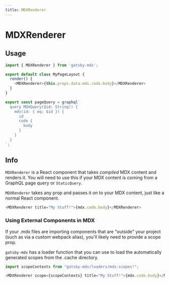 ```yaml
---
title: MDXRenderer
---
```


# MDXRenderer

## Usage

```js
import { MDXRenderer } from 'gatsby-mdx';

export default class MyPageLayout {
  render() {
    <MDXRenderer>{this.props.data.mdx.code.body}</MDXRenderer>
  }
}

export const pageQuery = graphql`
  query MDXQuery($id: String!) {
    mdx(id: { eq: $id }) {
      id
      code {
        body
      }
    }
  }
`;
```

## Info

`MDXRenderer` is a React component that takes *compiled* MDX content and
renders it. You will need to use this if your MDX content is coming
from a GraphQL page query or `StaticQuery`.

`MDXRenderer` takes any prop and passes it on to your MDX content,
just like a normal React component.

```js
<MDXRenderer title="My Stuff!">{mdx.code.body}</MDXRenderer>
```

### Using External Components in MDX

If your .mdx files are importing components that are "outside" your project (such as via a custom webpack alias),
you'll likely need to provide a scope prop.

`gatsby-mdx` has a loader function that you can use to load the automatically generated scopes from the .cache directory.

```js
import scopeContexts from "gatsby-mdx/loaders/mdx-scopes!";

<MDXRenderer scope={scopeContexts} title="My Stuff!">{mdx.code.body}</MDXRenderer>
```